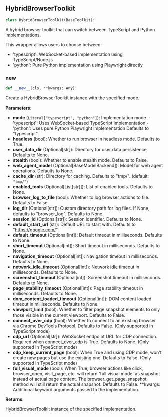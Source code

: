 <a id="camel.toolkits.hybrid_browser_toolkit.hybrid_browser_toolkit"></a>

<a id="camel.toolkits.hybrid_browser_toolkit.hybrid_browser_toolkit.HybridBrowserToolkit"></a>

## HybridBrowserToolkit

```python
class HybridBrowserToolkit(BaseToolkit):
```

A hybrid browser toolkit that can switch between TypeScript and Python
implementations.

This wrapper allows users to choose between:
- 'typescript': WebSocket-based implementation using TypeScript/Node.js
- 'python': Pure Python implementation using Playwright directly

<a id="camel.toolkits.hybrid_browser_toolkit.hybrid_browser_toolkit.HybridBrowserToolkit.__new__"></a>

### __new__

```python
def __new__(cls, **kwargs: Any):
```

Create a HybridBrowserToolkit instance with the specified mode.

**Parameters:**

- **mode** (`Literal["typescript", "python"]`): Implementation mode. - 'typescript': Uses WebSocket-based TypeScript implementation - 'python': Uses pure Python Playwright implementation Defaults to "typescript".
- **headless** (bool): Whether to run browser in headless mode. Defaults to True.
- **user_data_dir** (Optional[str]): Directory for user data persistence. Defaults to None.
- **stealth** (bool): Whether to enable stealth mode. Defaults to False.
- **web_agent_model** (Optional[BaseModelBackend]): Model for web agent operations. Defaults to None.
- **cache_dir** (str): Directory for caching. Defaults to "tmp/". (default: `"tmp/"`)
- **enabled_tools** (Optional[List[str]]): List of enabled tools. Defaults to None.
- **browser_log_to_file** (bool): Whether to log browser actions to file. Defaults to False.
- **log_dir** (Optional[str]): Custom directory path for log files. If None, defaults to "browser_log". Defaults to None.
- **session_id** (Optional[str]): Session identifier. Defaults to None.
- **default_start_url** (str): Default URL to start with. Defaults to "https://google.com/".
- **default_timeout** (Optional[int]): Default timeout in milliseconds. Defaults to None.
- **short_timeout** (Optional[int]): Short timeout in milliseconds. Defaults to None.
- **navigation_timeout** (Optional[int]): Navigation timeout in milliseconds. Defaults to None.
- **network_idle_timeout** (Optional[int]): Network idle timeout in milliseconds. Defaults to None.
- **screenshot_timeout** (Optional[int]): Screenshot timeout in milliseconds. Defaults to None.
- **page_stability_timeout** (Optional[int]): Page stability timeout in milliseconds. Defaults to None.
- **dom_content_loaded_timeout** (Optional[int]): DOM content loaded timeout in milliseconds. Defaults to None.
- **viewport_limit** (bool): Whether to filter page snapshot elements to only those visible in the current viewport. Defaults to False.
- **connect_over_cdp** (bool): Whether to connect to an existing browser via Chrome DevTools Protocol. Defaults to False. (Only supported in TypeScript mode)
- **cdp_url** (Optional[str]): WebSocket endpoint URL for CDP connection. Required when connect_over_cdp is True. Defaults to None. (Only supported in TypeScript mode)
- **cdp_keep_current_page** (bool): When True and using CDP mode, won't create new pages but use the existing one. Defaults to False. (Only supported in TypeScript mode)
- **full_visual_mode** (bool): When True, browser actions like click, browser_open, visit_page, etc. will return 'full visual mode' as snapshot instead of actual page content. The browser_get_page_snapshot method will still return the actual snapshot. Defaults to False. **kwargs: Additional keyword arguments passed to the implementation.

**Returns:**

  HybridBrowserToolkit instance of the specified implementation.
